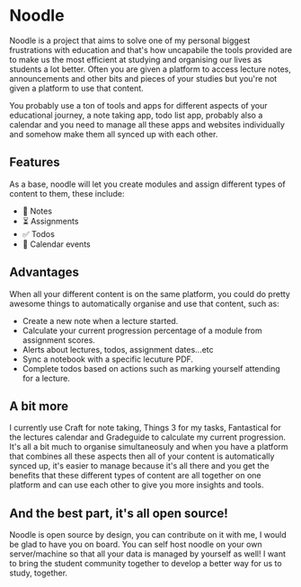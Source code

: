 # Noodle

Noodle is a project that aims to solve one of my personal biggest frustrations with education and that's how uncapabile the tools provided are to make us the most efficient at studying and organising our lives as students a lot better. Often you are given a platform to access lecture notes, announcements and other bits and pieces of your studies but you're not given a platform to use that content.

You probably use a ton of tools and apps for different aspects of your educational journey, a note taking app, todo list app, probably also a calendar and you need to manage all these apps and websites individually and somehow make them all synced up with each other.

## Features

As a base, noodle will let you create modules and assign different types of content to them, these include:

- 📝 Notes
- ⏳ Assignments
- ✅ Todos
- 📆 Calendar events

## Advantages

When all your different content is on the same platform, you could do pretty awesome things to automatically organise and use that content, such as:

- Create a new note when a lecture started.
- Calculate your current progression percentage of a module from assignment scores.
- Alerts about lectures, todos, assignment dates...etc
- Sync a notebook with a specific lecuture PDF.
- Complete todos based on actions such as marking yourself attending for a lecture.

## A bit more

I currently use Craft for note taking, Things 3 for my tasks, Fantastical for the lectures calendar and Gradeguide to calculate my current progression. It's all a bit much to organise simultaneosuly and when you have a platform that combines all these aspects then all of your content is automatically synced up, it's easier to manage because it's all there and you get the benefits that these different types of content are all together on one platform and can use each other to give you more insights and tools.

## And the best part, it's all open source!

Noodle is open source by design, you can contribute on it with me, I would be glad to have you on board. You can self host noodle on your own server/machine so that all your data is managed by yourself as well! I want to bring the student community together to develop a better way for us to study, together.
